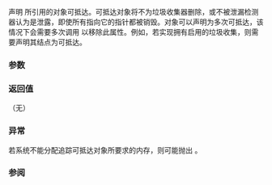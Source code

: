 {{cpp/title|declare_reachable}}
{{cpp/memory/navbar}}
{{ddcl|header=memory|since=c++11|removed=c++23|
void declare_reachable( void* p );
}}

声明 {{c|p}} 所引用的对象可抵达。可抵达对象将不为垃圾收集器删除，或不被泄漏检测器认为是泄露，即使所有指向它的指针都被销毁。对象可以声明为多次可抵达，该情况下会需要多次调用 {{lc|std::undeclare_reachable}} 以移除此属性。例如，若实现拥有启用的垃圾收集，则{{enwiki|XOR linked list|异或链表}}需要声明其结点为可抵达。

===参数===
{{par begin}}
{{par|p|安全派生的指针或空指针}}
{{par end}}

===返回值===
（无）

===异常===
若系统不能分配追踪可抵达对象所要求的内存，则可能抛出 {{lc|std::bad_alloc}}。

===参阅===
{{dsc begin}}
{{dsc inc|cpp/memory/gc/dsc undeclare_reachable}}
{{dsc end}}

{{langlinks|de|en|es|fr|it|ja|pt|ru}}